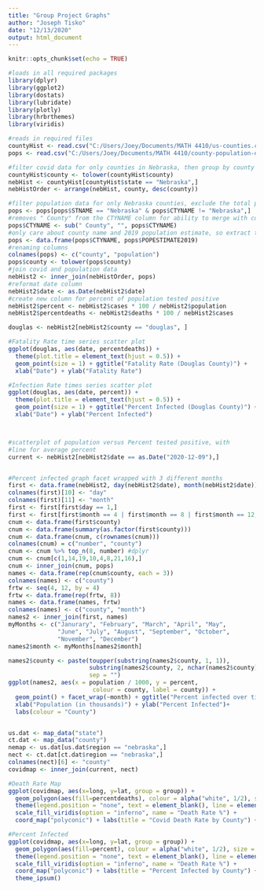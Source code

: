 ```yaml
---
title: "Group Project Graphs"
author: "Joseph Tisko"
date: "12/13/2020"
output: html_document
---
```


```r
knitr::opts_chunk$set(echo = TRUE)
```

```r
#loads in all required packages
library(dplyr)
library(ggplot2)
library(dostats)
library(lubridate)
library(plotly)
library(hrbrthemes)
library(viridis)

#reads in required files
countyHist <- read.csv("C:/Users/Joey/Documents/MATH 4410/us-counties.csv")
pops <- read.csv("C:/Users/Joey/Documents/MATH 4410/county-population-data.csv")

#filter covid data for only counties in Nebraska, then group by county
countyHist$county <- tolower(countyHist$county)
nebHist <- countyHist[countyHist$state == "Nebraska",]
nebHistOrder <- arrange(nebHist, county, desc(county))

#filter population data for only Nebraska counties, exclude the total population
pops <- pops[pops$STNAME == "Nebraska" & pops$CTYNAME != "Nebraska",]
#removes " County" from the CTYNAME column for ability to merge with covid data
pops$CTYNAME <- sub(" County", "", pops$CTYNAME)
#only care about county name and 2019 population estimate, so extract those
pops <- data.frame(pops$CTYNAME, pops$POPESTIMATE2019)
#renaming columns
colnames(pops) <- c("county", "population")
pops$county <- tolower(pops$county)
#join covid and population data
nebHist2 <- inner_join(nebHistOrder, pops)
#reformat date column
nebHist2$date <- as.Date(nebHist2$date)
#create new column for percent of population tested positive
nebHist2$percent <- nebHist2$cases * 100 / nebHist2$population
nebHist2$percentdeaths <- nebHist2$deaths * 100 / nebHist2$cases

douglas <- nebHist2[nebHist2$county == "douglas", ]

#Fatality Rate time series scatter plot
ggplot(douglas, aes(date, percentdeaths)) + 
  theme(plot.title = element_text(hjust = 0.5)) +
  geom_point(size = 1) + ggtitle("Fatality Rate (Douglas County)") +
  xlab("Date") + ylab("Fatality Rate") 

#Infection Rate times series scatter plot
ggplot(douglas, aes(date, percent)) + 
  theme(plot.title = element_text(hjust = 0.5)) +
  geom_point(size = 1) + ggtitle("Percent Infected (Douglas County)") +
  xlab("Date") + ylab("Percent Infected") 



#scatterplot of population versus Percent tested positive, with
#line for average percent
current <- nebHist2[nebHist2$date == as.Date("2020-12-09"),]


#Percent infected graph facet wrapped with 3 different months
first <- data.frame(nebHist2, day(nebHist2$date), month(nebHist2$date))
colnames(first)[10] <- "day"
colnames(first)[11] <- "month"
first <- first[first$day == 1,]
first <- first[first$month == 4 | first$month == 8 | first$month == 12,]
cnum <- data.frame(first$county)
cnum <- data.frame(summary(as.factor(first$county)))
cnum <- data.frame(cnum, c(rownames(cnum)))
colnames(cnum) = c("number", "county")
cnum <- cnum %>% top_n(8, number) #dplyr
cnum <- cnum[c(1,14,19,10,4,8,21,16),]
cnum <- inner_join(cnum, pops)
names <- data.frame(rep(cnum$county, each = 3))
colnames(names) <- c("county")
frtw <- seq(4, 12, by = 4)
frtw <- data.frame(rep(frtw, 8))
names <- data.frame(names, frtw)
colnames(names) <- c("county", "month")
names2 <- inner_join(first, names)
myMonths <- c("Janurary", "February", "March", "April", "May",
              "June", "July", "August", "September", "October",
              "November", "December")
names2$month <- myMonths[names2$month]

names2$county <- paste(toupper(substring(names2$county, 1, 1)),
                       substring(names2$county, 2, nchar(names2$county)),
                       sep = "")
ggplot(names2, aes(x = population / 1000, y = percent, 
                        colour = county, label = county)) +
  geom_point() + facet_wrap(~month) + ggtitle("Percent infected over time") +
  xlab("Population (in thousands)") + ylab("Percent Infected")+
  labs(colour = "County")


us.dat <- map_data("state")
ct.dat <- map_data("county")
nemap <- us.dat[us.dat$region == "nebraska",]
nect <- ct.dat[ct.dat$region == "nebraska",]
colnames(nect)[6] <- "county"
covidmap <- inner_join(current, nect)

#Death Rate Map
ggplot(covidmap, aes(x=long, y=lat, group = group)) +
  geom_polygon(aes(fill=percentdeaths), colour = alpha("white", 1/2), size = 0.2) + theme_bw() + 
  theme(legend.position = "none", text = element_blank(), line = element_blank()) + 
  scale_fill_viridis(option = "inferno", name = "Death Rate %") +
  coord_map("polyconic") + labs(title = "Covid Death Rate by County") + theme_ipsum()

#Percent Infected
ggplot(covidmap, aes(x=long, y=lat, group = group)) +
  geom_polygon(aes(fill=percent), colour = alpha("white", 1/2), size = 0.2) + theme_bw() + 
  theme(legend.position = "none", text = element_blank(), line = element_blank()) + 
  scale_fill_viridis(option = "inferno", name = "Death Rate %") +
  coord_map("polyconic") + labs(title = "Percent Infected by County") + 
  theme_ipsum()

```


